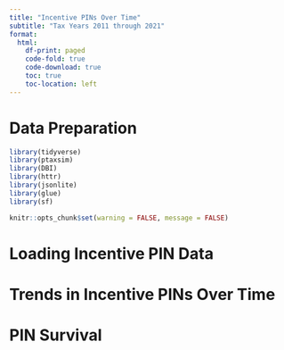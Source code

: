 ```yaml
---
title: "Incentive PINs Over Time"
subtitle: "Tax Years 2011 through 2021"
format: 
  html:
    df-print: paged
    code-fold: true
    code-download: true
    toc: true
    toc-location: left
---
```


# Data Preparation

```r

library(tidyverse)
library(ptaxsim)
library(DBI)
library(httr)
library(jsonlite)
library(glue)
library(sf)

knitr::opts_chunk$set(warning = FALSE, message = FALSE)
```

# Loading Incentive PIN Data

# Trends in Incentive PINs Over Time

# PIN Survival
